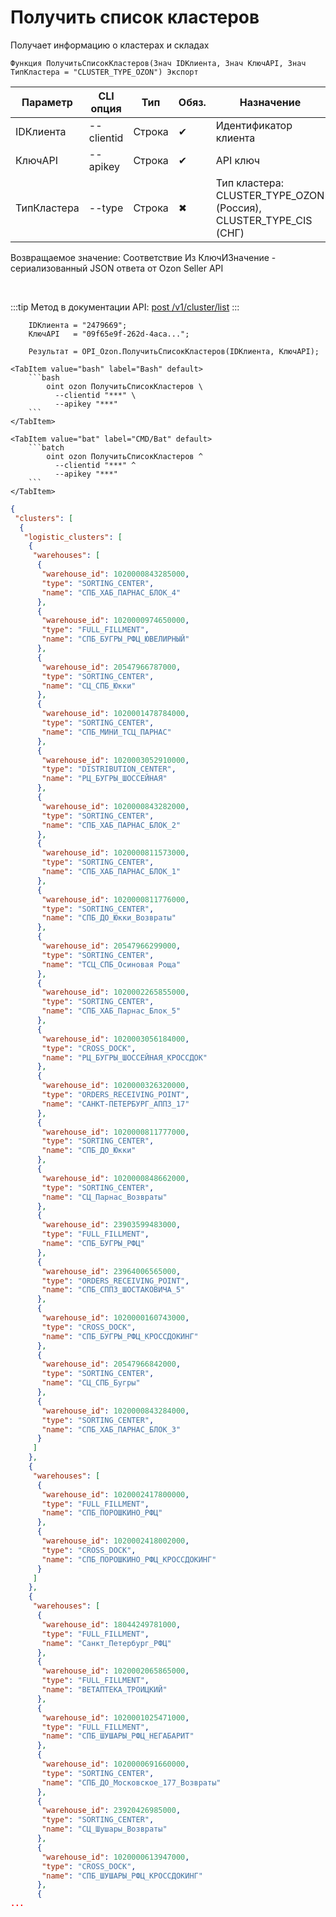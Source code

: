 ﻿---
sidebar_position: 1
description: Получить список кластеров и другие функции для работы с Ozon в Открытом пакете интеграций - бесплатной open-source библиотеке интеграций для 1С:Предприятие 8, OneScript и CLI
keywords: [1C, 1С, 1С:Предприятие, 1С:Предприятие 8.3, API, Интеграция, Сервисы, Обмен, OneScript, CLI, Ozon]
---


# Получить список кластеров
 Получает информацию о кластерах и складах



`Функция ПолучитьСписокКластеров(Знач IDКлиента, Знач КлючAPI, Знач ТипКластера = "CLUSTER_TYPE_OZON") Экспорт`

  | Параметр | CLI опция | Тип | Обяз. | Назначение |
  |-|-|-|-|-|
  | IDКлиента | --clientid | Строка | &#x2714; | Идентификатор клиента |
  | КлючAPI | --apikey | Строка | &#x2714; | API ключ |
  | ТипКластера | --type | Строка | &#x2716; | Тип кластера: CLUSTER_TYPE_OZON (Россия), CLUSTER_TYPE_CIS (СНГ) |

  
  Возвращаемое значение:   Соответствие Из КлючИЗначение - сериализованный JSON ответа от Ozon Seller API

<br/>

:::tip
Метод в документации API: [post /v1/cluster/list](https://docs.ozon.ru/api/seller/#operation/SupplyDraftAPI_DraftClusterList)
:::
<br/>


```bsl title="Пример использования для 1С:Предприятие/OneScript"
    IDКлиента = "2479669";
    КлючAPI   = "09f65e9f-262d-4aca...";

    Результат = OPI_Ozon.ПолучитьСписокКластеров(IDКлиента, КлючAPI);
```
    

 <Tabs>
  
    <TabItem value="bash" label="Bash" default>
        ```bash
            oint ozon ПолучитьСписокКластеров \
              --clientid "***" \
              --apikey "***"
        ```
    </TabItem>
  
    <TabItem value="bat" label="CMD/Bat" default>
        ```batch
            oint ozon ПолучитьСписокКластеров ^
              --clientid "***" ^
              --apikey "***"
        ```
    </TabItem>
</Tabs>


```json title="Результат"
{
 "clusters": [
  {
   "logistic_clusters": [
    {
     "warehouses": [
      {
       "warehouse_id": 1020000843285000,
       "type": "SORTING_CENTER",
       "name": "СПБ_ХАБ_ПАРНАС_БЛОК_4"
      },
      {
       "warehouse_id": 1020000974650000,
       "type": "FULL_FILLMENT",
       "name": "СПБ_БУГРЫ_РФЦ_ЮВЕЛИРНЫЙ"
      },
      {
       "warehouse_id": 20547966787000,
       "type": "SORTING_CENTER",
       "name": "СЦ_СПБ_Юкки"
      },
      {
       "warehouse_id": 1020001478784000,
       "type": "SORTING_CENTER",
       "name": "СПБ_МИНИ_ТСЦ_ПАРНАС"
      },
      {
       "warehouse_id": 1020003052910000,
       "type": "DISTRIBUTION_CENTER",
       "name": "РЦ_БУГРЫ_ШОССЕЙНАЯ"
      },
      {
       "warehouse_id": 1020000843282000,
       "type": "SORTING_CENTER",
       "name": "СПБ_ХАБ_ПАРНАС_БЛОК_2"
      },
      {
       "warehouse_id": 1020000811573000,
       "type": "SORTING_CENTER",
       "name": "СПБ_ХАБ_ПАРНАС_БЛОК_1"
      },
      {
       "warehouse_id": 1020000811776000,
       "type": "SORTING_CENTER",
       "name": "СПБ_ДО_Юкки_Возвраты"
      },
      {
       "warehouse_id": 20547966299000,
       "type": "SORTING_CENTER",
       "name": "ТСЦ_СПБ_Осиновая Роща"
      },
      {
       "warehouse_id": 1020002265855000,
       "type": "SORTING_CENTER",
       "name": "СПБ_ХАБ_Парнас_Блок_5"
      },
      {
       "warehouse_id": 1020003056184000,
       "type": "CROSS_DOCK",
       "name": "РЦ_БУГРЫ_ШОССЕЙНАЯ_КРОССДОК"
      },
      {
       "warehouse_id": 1020000326320000,
       "type": "ORDERS_RECEIVING_POINT",
       "name": "САНКТ-ПЕТЕРБУРГ_АППЗ_17"
      },
      {
       "warehouse_id": 1020000811777000,
       "type": "SORTING_CENTER",
       "name": "СПБ_ДО_Юкки"
      },
      {
       "warehouse_id": 1020000848662000,
       "type": "SORTING_CENTER",
       "name": "СЦ_Парнас_Возвраты"
      },
      {
       "warehouse_id": 23903599483000,
       "type": "FULL_FILLMENT",
       "name": "СПБ_БУГРЫ_РФЦ"
      },
      {
       "warehouse_id": 23964006565000,
       "type": "ORDERS_RECEIVING_POINT",
       "name": "СПБ_СППЗ_ШОСТАКОВИЧА_5"
      },
      {
       "warehouse_id": 1020000160743000,
       "type": "CROSS_DOCK",
       "name": "СПБ_БУГРЫ_РФЦ_КРОССДОКИНГ"
      },
      {
       "warehouse_id": 20547966842000,
       "type": "SORTING_CENTER",
       "name": "СЦ_СПБ_Бугры"
      },
      {
       "warehouse_id": 1020000843284000,
       "type": "SORTING_CENTER",
       "name": "СПБ_ХАБ_ПАРНАС_БЛОК_3"
      }
     ]
    },
    {
     "warehouses": [
      {
       "warehouse_id": 1020002417800000,
       "type": "FULL_FILLMENT",
       "name": "СПБ_ПОРОШКИНО_РФЦ"
      },
      {
       "warehouse_id": 1020002418002000,
       "type": "CROSS_DOCK",
       "name": "СПБ_ПОРОШКИНО_РФЦ_КРОССДОКИНГ"
      }
     ]
    },
    {
     "warehouses": [
      {
       "warehouse_id": 18044249781000,
       "type": "FULL_FILLMENT",
       "name": "Санкт_Петербург_РФЦ"
      },
      {
       "warehouse_id": 1020002065865000,
       "type": "FULL_FILLMENT",
       "name": "ВЕТАПТЕКА_ТРОИЦКИЙ"
      },
      {
       "warehouse_id": 1020001025471000,
       "type": "FULL_FILLMENT",
       "name": "СПБ_ШУШАРЫ_РФЦ_НЕГАБАРИТ"
      },
      {
       "warehouse_id": 1020000691660000,
       "type": "SORTING_CENTER",
       "name": "СПБ_ДО_Московское_177_Возвраты"
      },
      {
       "warehouse_id": 23920426985000,
       "type": "SORTING_CENTER",
       "name": "СЦ_Шушары_Возвраты"
      },
      {
       "warehouse_id": 1020000613947000,
       "type": "CROSS_DOCK",
       "name": "СПБ_ШУШАРЫ_РФЦ_КРОССДОКИНГ"
      },
      {
...
```
